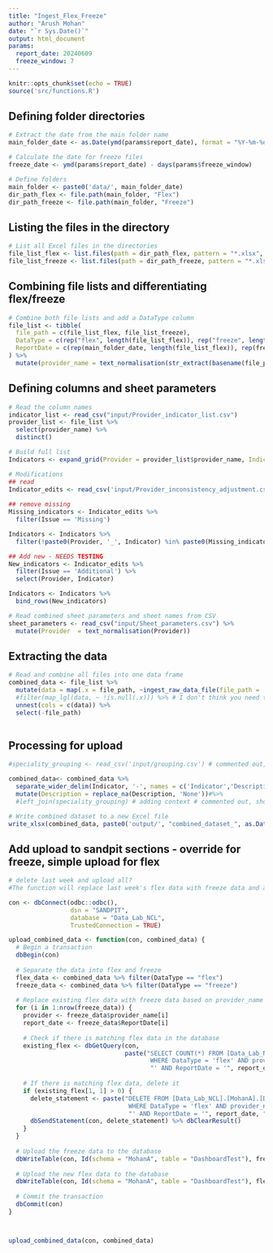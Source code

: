 ```yaml
---
title: "Ingest_Flex_Freeze"
author: "Arush Mohan"
date: "`r Sys.Date()`"
output: html_document
params:
  report_date: 20240609
  freeze_window: 7
---
```



```r
knitr::opts_chunk$set(echo = TRUE)
source('src/functions.R')

```



## Defining folder directories

```r

# Extract the date from the main folder name
main_folder_date <- as.Date(ymd(params$report_date), format = "%Y-%m-%d")

# Calculate the date for freeze files
freeze_date <- ymd(params$report_date) - days(params$freeze_window)

# Define folders
main_folder <- paste0('data/', main_folder_date)
dir_path_flex <- file.path(main_folder, "Flex")
dir_path_freeze <- file.path(main_folder, "Freeze")

```


## Listing the files in the directory

```r

# List all Excel files in the directories
file_list_flex <- list.files(path = dir_path_flex, pattern = "*.xlsx", full.names = TRUE)
file_list_freeze <- list.files(path = dir_path_freeze, pattern = "*.xlsx", full.names = TRUE)

```



## Combining file lists and differentiating flex/freeze

```r

# Combine both file lists and add a DataType column
file_list <- tibble(
  file_path = c(file_list_flex, file_list_freeze),
  DataType = c(rep("flex", length(file_list_flex)), rep("freeze", length(file_list_freeze))),
  ReportDate = c(rep(main_folder_date, length(file_list_flex)), rep(freeze_date, length(file_list_freeze)))
) %>%
  mutate(provider_name = text_normalisation(str_extract(basename(file_path), "^[^_]+"))) 

```



## Defining columns and sheet parameters

``` r
# Read the column names
indicator_list <- read_csv("input/Provider_indicator_list.csv")
provider_list <- file_list %>%
  select(provider_name) %>%
  distinct()

# Build full list
Indicators <- expand_grid(Provider = provider_list$provider_name, Indicator = indicator_list$Indicator)

# Modifications
## read
Indicator_edits <- read_csv('input/Provider_inconsistency_adjustment.csv')
  
## remove missing
Missing_indicators <- Indicator_edits %>%
  filter(Issue == 'Missing')

Indicators <- Indicators %>%
  filter(!paste0(Provider, '_', Indicator) %in% paste0(Missing_indicators$Provider, '_', Missing_indicators$Indicator))

## Add new - NEEDS TESTING
New_indicators <- Indicator_edits %>%
  filter(Issue == 'Additional') %>%
  select(Provider, Indicator)

Indicators <- Indicators %>%
  bind_rows(New_indicators)

# Read combined sheet parameters and sheet names from CSV
sheet_parameters <- read_csv("input/Sheet_parameters.csv") %>%
  mutate(Provider  = text_normalisation(Provider))

```

## Extracting the data

```r
# Read and combine all files into one data frame
combined_data <- file_list %>%
  mutate(data = map(.x = file_path, ~ingest_raw_data_file(file_path = .x))) %>% # function in function.R
  #filter(map_lgl(data, ~ !is.null(.x))) %>% # I don't think you need this
  unnest(cols = c(data)) %>%
  select(-file_path)
  

```
## Processing for upload
```r
#speciality_grouping <- read_csv('input/grouping.csv') # commented out, should be added in visualisation only

combined_data<- combined_data %>%
  separate_wider_delim(Indicator, '-', names = c('Indicator','Description'), too_few = 'align_start') %>% # split indicators
  mutate(Description = replace_na(Description, 'None'))#%>% 
  #left_join(speciality_grouping) # adding context # commented out, should be added in visualisation only
```

```r

# Write combined dataset to a new Excel file
write_xlsx(combined_data, paste0('output/', "combined_dataset_", as.Date(params$report_date), ".xlsx"))

```



## Add upload to sandpit sections - override for freeze, simple upload for flex
```r

# delete last week and upload all?
#The function will replace last week's flex data with freeze data and append the new flex data

con <- dbConnect(odbc::odbc(), 
                 dsn = "SANDPIT",
                 database = "Data_Lab_NCL",
                 TrustedConnection = TRUE)

upload_combined_data <- function(con, combined_data) {
  # Begin a transaction
  dbBegin(con)
  
  # Separate the data into flex and freeze
  flex_data <- combined_data %>% filter(DataType == "flex")
  freeze_data <- combined_data %>% filter(DataType == "freeze")
  
  # Replace existing flex data with freeze data based on provider_name and ReportDate
  for (i in 1:nrow(freeze_data)) {
    provider <- freeze_data$provider_name[i]
    report_date <- freeze_data$ReportDate[i]
    
    # Check if there is matching flex data in the database
    existing_flex <- dbGetQuery(con, 
                                paste("SELECT COUNT(*) FROM [Data_Lab_NCL].[MohanA].[DashboardTest] 
                                       WHERE DataType = 'flex' AND provider_name = '", provider, 
                                       "' AND ReportDate = '", report_date, "'", sep = ""))
    
    # If there is matching flex data, delete it
    if (existing_flex[1, 1] > 0) {
      delete_statement <- paste("DELETE FROM [Data_Lab_NCL].[MohanA].[DashboardTest] 
                                 WHERE DataType = 'flex' AND provider_name = '", provider, 
                                 "' AND ReportDate = '", report_date, "'", sep = "")
      dbSendStatement(con, delete_statement) %>% dbClearResult()
    }
  }
  
  # Upload the freeze data to the database
  dbWriteTable(con, Id(schema = "MohanA", table = "DashboardTest"), freeze_data, append = TRUE, row.names = FALSE)
  
  # Upload the new flex data to the database
  dbWriteTable(con, Id(schema = "MohanA", table = "DashboardTest"), flex_data, append = TRUE, row.names = FALSE)
  
  # Commit the transaction
  dbCommit(con)
}




```



```r

upload_combined_data(con, combined_data)

```